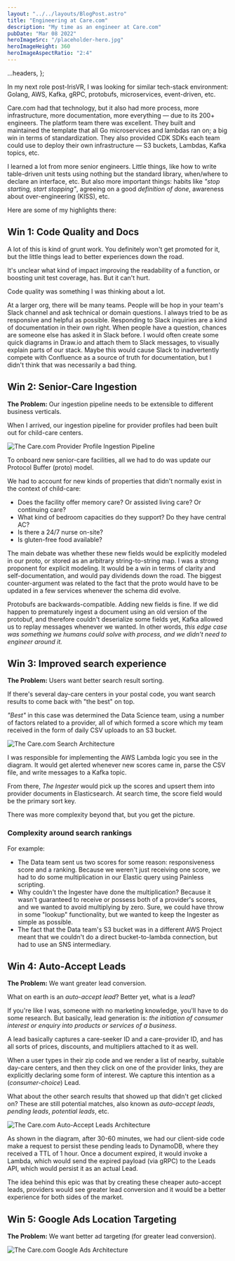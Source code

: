```yaml
---
layout: "../../layouts/BlogPost.astro"
title: "Engineering at Care.com"
description: "My time as an engineer at Care.com"
pubDate: "Mar 08 2022"
heroImageSrc: "/placeholder-hero.jpg"
heroImageHeight: 360
heroImageAspectRatio: "2:4"
---
```


  ...headers,
};

In my next role post-IrisVR, I was looking for similar tech-stack environment: Golang, AWS, Kafka, gRPC, protobufs, microservices, event-driven, etc.

Care.com had that technology, but it also had more process, more infrastructure, more documentation, more everything — due to its 200+ engineers.
The platform team there was excellent. They built and maintained the template that all Go microservices and lambdas ran on; a big win in terms of standardization.
They also provided CDK SDKs each team could use to deploy their own infrastructure — S3 buckets, Lambdas, Kafka topics, etc.

I learned a lot from more senior engineers. Little things, like how to write table-driven unit tests using nothing but the standard library, <Link href="https://gist.github.com/kevinmichaelchen/6afae8ecf0bfb28248877c39abaf0ced" external>when/where to declare an interface</Link>, etc.
But also more important things: habits like _"stop starting, start stopping"_, agreeing on a good _definition of done_, awareness about over-engineering (KISS), etc.

Here are some of my highlights there:

## Win 1: Code Quality and Docs

A lot of this is kind of grunt work. You definitely won't get promoted for it, but the little things lead to better experiences down the road.

It's unclear what kind of impact improving the readability of a function, or boosting unit test coverage, has. But it can't hurt.

Code quality was something I was thinking about a lot.

At a larger org, there will be many teams. People will be hop in your team's Slack channel and ask technical or domain questions.
I always tried to be as responsive and helpful as possible. Responding to Slack inquiries are a kind of documentation in their own right.
When people have a question, chances are someone else has asked it in Slack before. I would often create some quick diagrams in Draw.io and attach them to Slack messages,
to visually explain parts of our stack. Maybe this would cause Slack to inadvertently compete with Confluence as a source of truth
for documentation, but I didn't think that was necessarily a bad thing.

## Win 2: Senior-Care Ingestion

**The Problem:** Our ingestion pipeline needs to be extensible to different business verticals.

When I arrived, our ingestion pipeline for provider profiles had been built out for child-care centers.

<div class="flex justify-center mt-12">
  <Link href="/care-dot-com/ingestion.png" external>
    <Image
      format="webp"
      width={720}
      aspectRatio="2715:663"
      src="/care-dot-com/ingestion.png"
      alt="The Care.com Provider Profile Ingestion Pipeline"
    />
  </Link>
</div>

To onboard new senior-care facilities, all we had to do was update our <Link href="https://developers.google.com/protocol-buffers" external>Protocol Buffer</Link> (proto) model.

We had to account for new kinds of properties that didn't normally exist in the context of child-care:

- Does the facility offer memory care? Or assisted living care? Or continuing care?
- What kind of bedroom capacities do they support? Do they have central AC?
- Is there a 24/7 nurse on-site?
- Is gluten-free food available?

The main debate was whether these new fields would be explicitly modeled in our proto, or stored as an arbitrary string-to-string map.
I was a strong proponent for explicit modeling. It would be a win in terms of clarity and self-documentation, and would pay dividends down the road.
The biggest counter-argument was related to the fact that the proto would have to be updated in a few services whenever the schema did evolve.

Protobufs are backwards-compatible. Adding new fields is fine.
If we did happen to prematurely ingest a document using an old version of the protobuf, and therefore couldn't deserialize some fields yet,
Kafka allowed us to replay messages whenever we wanted. In other words, _this edge case was something we humans could solve with process, and we didn't need to engineer around it._

## Win 3: Improved search experience

**The Problem:** Users want better search result sorting.

If there's several day-care centers in your postal code, you want search results to come back with "the best" on top.

_"Best"_ in this case was determined the Data Science team, using a number of factors related to a provider,
all of which formed a score which my team received in the form of daily CSV uploads to an S3 bucket.

<div class="flex justify-center mt-12">
  <Link href="/care-dot-com/02-provider-rankings.png" external>
    <Image
      format="webp"
      width={720}
      aspectRatio="3213:1117"
      src="/care-dot-com/02-provider-rankings.png"
      alt="The Care.com Search Architecture"
    />
  </Link>
</div>

I was responsible for implementing the AWS Lambda logic you see in the diagram.
It would get alerted whenever new scores came in, parse the CSV file, and write
messages to a Kafka topic.

From there, _The Ingester_ would pick up the scores and upsert them into provider documents in Elasticsearch.
At search time, the score field would be the primary sort key.

There was more complexity beyond that, but you get the picture.

### Complexity around search rankings

For example:

- The Data team sent us two scores for some reason: responsiveness score and a ranking. Because we weren't just receiving one score, we had to do some multiplication in our Elastic query using <Link external href="https://www.elastic.co/guide/en/elasticsearch/reference/current/modules-scripting-using.html">Painless scripting</Link>.
- Why couldn't the Ingester have done the multiplication? Because it wasn't guaranteed to receive or possess both of a provider's scores, and we wanted to avoid multiplying by zero. Sure, we could have throw in some "lookup" functionality, but we wanted to keep the Ingester as simple as possible.
- The fact that the Data team's S3 bucket was in a different AWS Project meant that we couldn't do a direct bucket-to-lambda connection, but had to use an <Link external href="https://docs.aws.amazon.com/cdk/api/v1/docs/aws-s3-notifications-readme.html">SNS intermediary</Link>.

## Win 4: Auto-Accept Leads

**The Problem:** We want greater lead conversion.

What on earth is an _auto-accept lead_? Better yet, what is a _lead_?

If you're like I was, someone with no marketing knowledge, you'll have to do some research.
But basically, <Link external href="https://en.wikipedia.org/wiki/Lead_generation">lead generation</Link> is:
_the initiation of consumer interest or enquiry into products or services of a business_.

A lead basically captures a care-seeker ID and a care-provider ID, and has all sorts of prices, discounts, and multipliers attached to it as well.

When a user types in their zip code and we render a list of nearby, suitable day-care centers, and then they click on one of the provider links,
they are explicitly declaring some form of interest. We capture this intention as a (_consumer-choice_) Lead.

What about the other search results that showed up that didn't get clicked on? These are still potential matches, also known as _auto-accept leads_, _pending leads_, _potential leads_, etc.

<div class="flex justify-center mt-12">
  <Link href="/care-dot-com/03-auto-accept-leads.png" external>
    <Image
      format="webp"
      width={720}
      aspectRatio="2110:1476"
      src="/care-dot-com/03-auto-accept-leads.png"
      alt="The Care.com Auto-Accept Leads Architecture"
    />
  </Link>
</div>

As shown in the diagram, after 30-60 minutes, we had our client-side code make a request to
persist these pending leads to DynamoDB, where they received a <Link external href="https://docs.aws.amazon.com/amazondynamodb/latest/developerguide/TTL.html">TTL</Link> of 1 hour.
Once a document expired, it would invoke a Lambda, which would send the expired payload (via gRPC) to the Leads API, which would persist it as an actual Lead.

The idea behind this epic was that by creating these cheaper auto-accept leads, providers would see greater lead conversion and it would be a better experience
for both sides of the market.

## Win 5: Google Ads Location Targeting

**The Problem:** We want better ad targeting (for greater lead conversion).

<div class="flex justify-center mt-12">
  <Link href="/care-dot-com/04-ads-location-targeting.png" external>
    <Image
      format="webp"
      width={720}
      aspectRatio="2009:1358"
      src="/care-dot-com/04-ads-location-targeting.png"
      alt="The Care.com Google Ads Architecture"
    />
  </Link>
</div>
